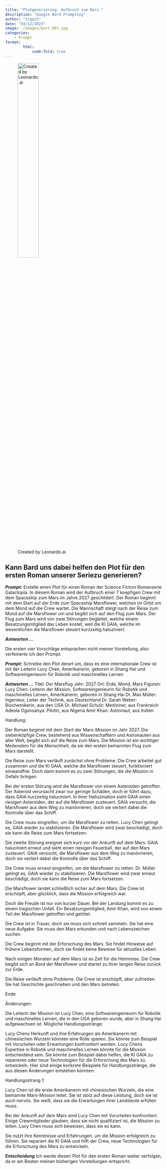 ```yaml
---
title: "Plotgenerierung: Aufbruch zum Mars "
description: "Google Bard Prompting"
author: "SiggiS"
date: "03/12/2023"
image: ./images/post_001.jpg
categories:
    - Prompt
format:
        html:
            code-fold: true
---
```


![Created by Leonardo.ai](./images/post_001.jpg){width=40% fig-align="left"}

## Kann Bard uns dabei helfen den Plot für den ersten Roman unserer Seriezu generieren?

***Prompt:***
Erstelle einen Plot für einen Roman der Science Fiction Romanserie Galactopia. In diesem Roman wird der Aufbruch einer 7 koepfigen Crew mit dem Spaceship zum Mars im Jahre 2027 geschildert. Der Roman beginnt mit dem Start auf der Erde zum Spaceship Marsflower, welches im Orbit um dem Mond auf die Crew wartet. Die Mannschaft steigt nach der Reise zum Mond auf die Marsflower um und begibt sich auf den Flug zum Mars. Der Flug zum Mars wird von zwei Störungen begleitet, welche einem Besatzungsmitglied das Leben kostet, weil die KI GAIA, welche im wesentlichen die Marsflower steuert kurzzeitig haluziniert.

***Antworten ...***

Die ersten vier Vorschläge entsprachen nicht meiner Vorstellung, also verfeinerte ich den Prompt.

***Prompt:***
Schreibe den Plot derart um, dass es eine internationale Crew ist mit der Leiterin Lucy Chen, Amerikanerin, geboren in Shang Hai und Softwareingenieurin für Robotik und maschinelles Lernen

***Antworten ...***
Titel: Der Marsflug
Jahr: 2027
Ort: Erde, Mond, Mars
Figuren:
Lucy Chen: Leiterin der Mission, Softwareingenieurin für Robotik und maschinelles Lernen, Amerikanerin, geboren in Shang Hai
Dr. Max Müller: Ingenieur, Leiter der Technik, aus Deutschland
Dr. Sarah Weber: Biochemikerin, aus den USA
Dr. Michael Schulz: Mediziner, aus Frankreich
Adeola Ogunsanya: Pilotin, aus Nigeria
Amir Khan: Astronaut, aus Indien

Handlung:

Der Roman beginnt mit dem Start der Mars-Mission im Jahr 2027. Die siebenköpfige Crew, bestehend aus Wissenschaftlern und Astronauten aus aller Welt, begibt sich auf die Reise zum Mars. Die Mission ist ein wichtiger Meilenstein für die Menschheit, da sie den ersten bemannten Flug zum Mars darstellt.

Die Reise zum Mars verläuft zunächst ohne Probleme. Die Crew arbeitet gut zusammen und die KI GAIA, welche die Marsflower steuert, funktioniert einwandfrei. Doch dann kommt es zu zwei Störungen, die die Mission in Gefahr bringen.

Bei der ersten Störung wird die Marsflower von einem Asteroiden getroffen. Der Asteroid verursacht zwar nur geringe Schäden, doch er führt dazu, dass GAIA kurzzeitig haluciniert. In ihrer Halluzination sieht GAIA einen riesigen Asteroiden, der auf die Marsflower zusteuert. GAIA versucht, die Marsflower aus dem Weg zu manövrieren, doch sie verliert dabei die Kontrolle über das Schiff.

Die Crew muss eingreifen, um die Marsflower zu retten. Lucy Chen gelingt es, GAIA wieder zu stabilisieren. Die Marsflower wird zwar beschädigt, doch sie kann die Reise zum Mars fortsetzen.

Die zweite Störung ereignet sich kurz vor der Ankunft auf dem Mars. GAIA haluciniert erneut und sieht einen riesigen Feuerball, der auf den Mars zusteuert. GAIA versucht, die Marsflower aus dem Weg zu manövrieren, doch sie verliert dabei die Kontrolle über das Schiff.

Die Crew muss erneut eingreifen, um die Marsflower zu retten. Dr. Müller gelingt es, GAIA wieder zu stabilisieren. Die Marsflower wird zwar erneut beschädigt, doch sie kann die Reise zum Mars fortsetzen.

Die Marsflower landet schließlich sicher auf dem Mars. Die Crew ist erschöpft, aber glücklich, dass die Mission erfolgreich war.

Doch die Freude ist nur von kurzer Dauer. Bei der Landung kommt es zu einem tragischen Unfall. Ein Besatzungsmitglied, Amir Khan, wird von einem Teil der Marsflower getroffen und getötet.

Die Crew ist in Trauer, doch sie muss sich schnell sammeln. Sie hat eine neue Aufgabe: Sie muss den Mars erkunden und nach Lebenszeichen suchen.

Die Crew beginnt mit der Erforschung des Mars. Sie findet Hinweise auf frühere Lebensformen, doch sie findet keine Beweise für aktuelles Leben.

Nach einigen Monaten auf dem Mars ist es Zeit für die Heimreise. Die Crew begibt sich an Bord der Marsflower und startet zu ihrer langen Reise zurück zur Erde.

Die Reise verläuft ohne Probleme. Die Crew ist erschöpft, aber zufrieden. Sie hat Geschichte geschrieben und den Mars betreten.

Ende

Änderungen:

Die Leiterin der Mission ist Lucy Chen, eine Softwareingenieurin für Robotik und maschinelles Lernen, die in den USA geboren wurde, aber in Shang Hai aufgewachsen ist.
Mögliche Handlungsstränge:

Lucy Chens Herkunft und ihre Erfahrungen als Amerikanerin mit chinesischen Wurzeln könnten eine Rolle spielen. Sie könnte zum Beispiel mit Vorurteilen oder Erwartungen konfrontiert werden.
Lucy Chens Expertise in Robotik und maschinelles Lernen könnte für die Mission entscheidend sein. Sie könnte zum Beispiel dabei helfen, die KI GAIA zu reparieren oder neue Technologien für die Erforschung des Mars zu entwickeln.
Hier sind einige konkrete Beispiele für Handlungsstränge, die aus diesen Änderungen entstehen könnten:

Handlungsstrang 1:

Lucy Chen ist die erste Amerikanerin mit chinesischen Wurzeln, die eine bemannte Mars-Mission leitet. Sie ist stolz auf diese Leistung, doch sie ist auch nervös. Sie weiß, dass sie die Erwartungen ihrer Landsleute erfüllen muss.

Bei der Ankunft auf dem Mars wird Lucy Chen mit Vorurteilen konfrontiert. Einige Crewmitglieder glauben, dass sie nicht qualifiziert ist, die Mission zu leiten. Lucy Chen muss sich beweisen, dass sie es kann.

Sie nutzt ihre Kenntnisse und Erfahrungen, um die Mission erfolgreich zu führen. Sie repariert die KI GAIA und hilft der Crew, neue Technologien für die Erforschung des Mars zu entwickeln.

***Entscheidung***
Ich werde diesen Plot für den ersten Roman weiter verfolgen, da er am Besten meinen bisherigen Vorstellungen entspricht.

